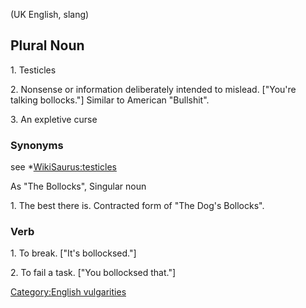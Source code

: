 (UK English, slang)

==Plural Noun==

1. Testicles

2. Nonsense or information deliberately intended to mislead. ["You're talking bollocks."] Similar to American "Bullshit".

3. An expletive curse

===Synonyms===
see *[[WikiSaurus:testicles]]

As "The Bollocks", Singular noun

1. The best there is. Contracted form of "The Dog's Bollocks".

===Verb===

1. To break. ["It's bollocksed."]

2. To fail a task. ["You bollocksed that."]

[[Category:English vulgarities]]